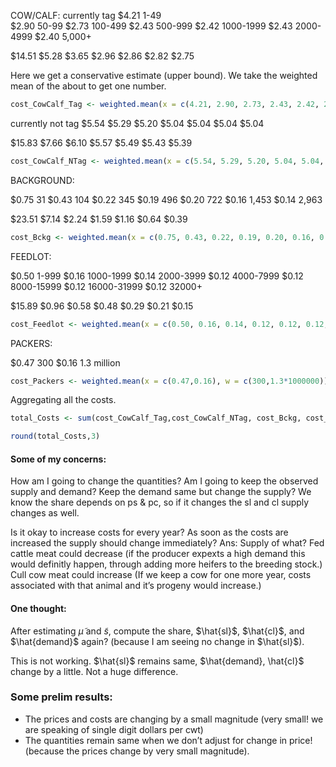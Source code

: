 COW/CALF:
currently tag
$4.21 1-49               
$2.90 50-99
$2.73 100-499
$2.43 500-999
$2.42 1000-1999
$2.43 2000-4999
$2.40 5,000+

$14.51
$5.28
$3.65
$2.96
$2.86
$2.82
$2.75

Here we get a conservative estimate (upper bound). We take the weighted mean of the about to get one number. 

```r
cost_CowCalf_Tag <- weighted.mean(x = c(4.21, 2.90, 2.73, 2.43, 2.42, 2.43, 2.40), w = c(49,99,499,999,1999,4999,5000))
```

currently not tag
$5.54
$5.29
$5.20
$5.04
$5.04
$5.04
$5.04

$15.83
$7.66
$6.10
$5.57
$5.49
$5.43
$5.39

```r
cost_CowCalf_NTag <- weighted.mean(x = c(5.54, 5.29, 5.20, 5.04, 5.04, 5.04, 5.04), w = c(49,99,499,999,1999,4999,5000))
```


BACKGROUND:

$0.75  31
$0.43  104
$0.22  345
$0.19  496
$0.20  722
$0.16  1,453
$0.14  2,963

$23.51
$7.14
$2.24
$1.59
$1.16
$0.64
$0.39


```r
cost_Bckg <- weighted.mean(x = c(0.75, 0.43, 0.22, 0.19, 0.20, 0.16, 0.14), w = c(31,104,345,496,722,1453,2963))
```

FEEDLOT:

$0.50  1-999
$0.16  1000-1999
$0.14  2000-3999
$0.12  4000-7999
$0.12  8000-15999
$0.12  16000-31999
$0.12  32000+

$15.89
$0.96
$0.58
$0.48
$0.29
$0.21
$0.15

```r
cost_Feedlot <- weighted.mean(x = c(0.50, 0.16, 0.14, 0.12, 0.12, 0.12, 0.12), w = c(999,1999,3999,7999,15999,31999,32000))
```

PACKERS:

$0.47   300
$0.16   1.3 million

```r
cost_Packers <- weighted.mean(x = c(0.47,0.16), w = c(300,1.3*1000000))
```



Aggregating all the costs. 
<!-- I am using the upperbound from the cow/calf costs i.e., the costs from the operations that currently not tag -->

```r
total_Costs <- sum(cost_CowCalf_Tag,cost_CowCalf_NTag, cost_Bckg, cost_Feedlot, cost_Packers)

round(total_Costs,3)
```









#### Some of my concerns:

How am I going to change the quantities? 
Am I going to keep the observed supply and demand?
Keep the demand same but change the supply?
We know the share depends on ps & pc, so if it changes the sl and cl supply changes as well.

Is it okay to increase costs for every year?
    As soon as the costs are increased the supply should change immediately?
      Ans: Supply of what? 
              Fed cattle meat could decrease (if the producer expexts a high demand this would definitly happen, 
                                                through adding more heifers to the breeding stock.)
              Cull cow meat could increase (If we keep a cow for one more year, costs associated with that animal and 
                                              it's progeny would increase.)
                                              
                                              
                                              
#### One thought:
After estimating $\tilde{\mu}$ and $\tilde{s}$, compute the share, $\hat{sl}$, $\hat{cl}$, and $\hat{demand}$ again? (because I am seeing no change in $\hat{sl}$).

This is not working. $\hat{sl}$ remains same, $\hat{demand}, \hat{cl}$ change by a little. Not a huge difference.




### Some prelim results:
* The prices and costs are changing by a small magnitude (very small! we are speaking of single digit dollars per cwt)
* The quantities remain same when we don't adjust for change in price! (because the prices change by very small magnitude).







